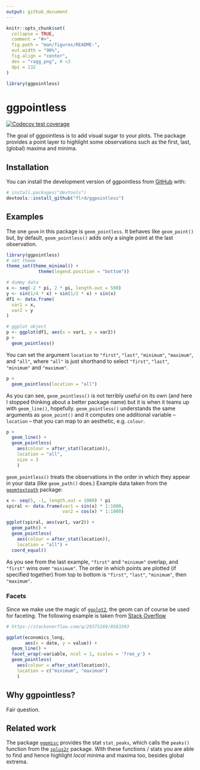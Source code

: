 ```yaml
---
output: github_document
---
```


<!-- README.md is generated from README.Rmd. Please edit that file -->

```r
knitr::opts_chunk$set(
  collapse = TRUE,
  comment = "#>",
  fig.path = "man/figures/README-",
  out.width = "90%",
  fig.align = "center",
  dev = "ragg_png", # <3
  dpi = 132
)

library(ggpointless)
```

# ggpointless

<!-- badges: start -->
[![Codecov test coverage](https://codecov.io/gh/flrd/ggpointless/branch/main/graph/badge.svg)](https://app.codecov.io/gh/flrd/ggpointless?branch=main)
<!-- badges: end -->

The goal of ggpointless is to add visual sugar to your plots. The package provides a point layer to highlight some observations such as the first, last, (global) maxima and minima. 

## Installation

You can install the development version of ggpointless from [GitHub](https://github.com/) with:

``` r
# install.packages("devtools")
devtools::install_github("flrd/ggpointless")
```

## Examples

The one `geom` in this package is `geom_pointless`. It behaves like `geom_point()` but, by default, `geom_pointless()` adds only a single point at the last observation. 

```r
library(ggpointless)
# set theme
theme_set(theme_minimal() +
            theme(legend.position = "bottom"))

# dummy data
x <- seq(-2 * pi, 2 * pi, length.out = 500)
y <- sin(1/4 * x) + sin(1/2 * x) + sin(x)
df1 <- data.frame(
  var1 = x,
  var2 = y
)

# ggplot object
p <- ggplot(df1, aes(x = var1, y = var2))
p +
  geom_pointless()
```

You can set the argument `location` to `"first"`, `"last"`, `"minimum"`, `"maximum"`, and `"all"`, where `"all"` is just shorthand to select `"first"`, `"last"`, `"minimum"` and `"maximum"`. 

```r
p +
  geom_pointless(location = "all")
```

As you can see, `geom_pointless()` is not terribly useful on its own (and here I stopped thinking about a better package name) but it is when it teams up with `geom_line()`, hopefully. `geom_pointless()` understands the same arguments as `geom_point()` and it computes one additional variable -- `location` -- that you can map to an aesthetic, e.g. `colour`.  

```r
p +
  geom_line() +
  geom_pointless(
    aes(colour = after_stat(location)),
    location = "all",
    size = 3
    )
```

`geom_pointless()` treats the observations in the order in which they appear in your data (like `geom_path()` does.) Example data taken from the [`geomtextpath`](https://github.com/AllanCameron/geomtextpath/#using-geomtextpath) package:

```r
x <- seq(5, -1, length.out = 1000) * pi
spiral <- data.frame(var1 = sin(x) * 1:1000, 
                     var2 = cos(x) * 1:1000)

ggplot(spiral, aes(var1, var2)) +
  geom_path() +
  geom_pointless(
    aes(colour = after_stat(location)),
    location = "all") +
  coord_equal()
```

As you see from the last example, `"first"` and `"minimum"` overlap, and `"first"` wins over `"minimum"`. The order in which points are plotted (if specified together) from top to bottom is `"first"`, `"last"`, `"minimum"`, then `"maximum"`. 


### Facets
Since we make use the magic of [`ggplot2`](https://ggplot2.tidyverse.org/), the geom can of course be used for faceting. The following example is taken from [Stack Overflow](https://stackoverflow.com/q/29375169/8583393)

```r
# https://stackoverflow.com/q/29375169/8583393

ggplot(economics_long,
       aes(x = date, y = value)) + 
  geom_line() +
  facet_wrap(~variable, ncol = 1, scales = 'free_y') +
  geom_pointless(
    aes(colour = after_stat(location)),
    location = c("minimum", "maximum")
    )
```


## Why ggpointless?

Fair question. 

## Related work

The package [`ggpmisc`](https://exts.ggplot2.tidyverse.org/ggpmisc.html) provides the stat `stat_peaks`, which calls the `peaks()` function from the [`splus2r`](https://github.com/spkaluzny/splus2r) package. With these functions / stats you are able to find and hence highlight _local_ minima and maxima too, besides global extrema.

